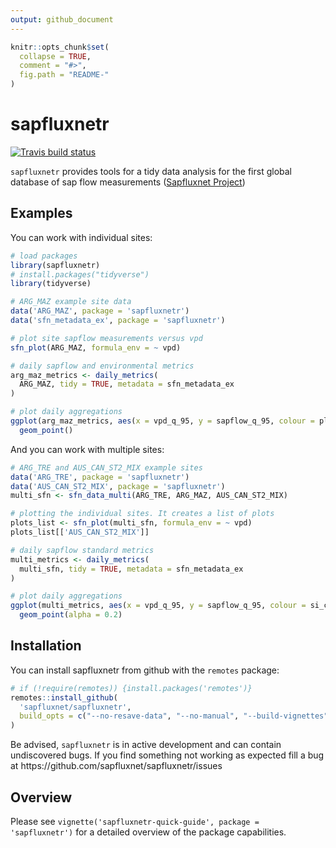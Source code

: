 ```yaml
---
output: github_document
---
```


<!-- README.md is generated from README.Rmd. Please edit that file -->

```r
knitr::opts_chunk$set(
  collapse = TRUE,
  comment = "#>",
  fig.path = "README-"
)
```

# sapfluxnetr

[![Travis build status](https://travis-ci.org/sapfluxnet/sapfluxnetr.svg?branch=master)](https://travis-ci.org/sapfluxnet/sapfluxnetr)

`sapfluxnetr` provides tools for a tidy data analysis for the first global
database of sap flow measurements
([Sapfluxnet Project](http://sapfluxnet.creaf.cat))

## Examples

You can work with individual sites:

```r
# load packages
library(sapfluxnetr)
# install.packages("tidyverse")
library(tidyverse)

# ARG_MAZ example site data
data('ARG_MAZ', package = 'sapfluxnetr')
data('sfn_metadata_ex', package = 'sapfluxnetr')

# plot site sapflow measurements versus vpd
sfn_plot(ARG_MAZ, formula_env = ~ vpd)

# daily sapflow and environmental metrics
arg_maz_metrics <- daily_metrics(
  ARG_MAZ, tidy = TRUE, metadata = sfn_metadata_ex
)

# plot daily aggregations
ggplot(arg_maz_metrics, aes(x = vpd_q_95, y = sapflow_q_95, colour = pl_code)) +
  geom_point()
```

And you can work with multiple sites:

```r
# ARG_TRE and AUS_CAN_ST2_MIX example sites
data('ARG_TRE', package = 'sapfluxnetr')
data('AUS_CAN_ST2_MIX', package = 'sapfluxnetr')
multi_sfn <- sfn_data_multi(ARG_TRE, ARG_MAZ, AUS_CAN_ST2_MIX)

# plotting the individual sites. It creates a list of plots
plots_list <- sfn_plot(multi_sfn, formula_env = ~ vpd)
plots_list[['AUS_CAN_ST2_MIX']]

# daily sapflow standard metrics
multi_metrics <- daily_metrics(
  multi_sfn, tidy = TRUE, metadata = sfn_metadata_ex
)

# plot daily aggregations
ggplot(multi_metrics, aes(x = vpd_q_95, y = sapflow_q_95, colour = si_code)) +
  geom_point(alpha = 0.2)
```

## Installation

You can install sapfluxnetr from github with the `remotes` package:

```r
# if (!require(remotes)) {install.packages('remotes')}
remotes::install_github(
  'sapfluxnet/sapfluxnetr',
  build_opts = c("--no-resave-data", "--no-manual", "--build-vignettes")
)
```

Be advised, `sapfluxnetr` is in active development and can contain undiscovered
bugs. If you find something not working as expected fill a bug at
https://github.com/sapfluxnet/sapfluxnetr/issues

## Overview

Please see `vignette('sapfluxnetr-quick-guide', package = 'sapfluxnetr')` for
a detailed overview of the package capabilities.